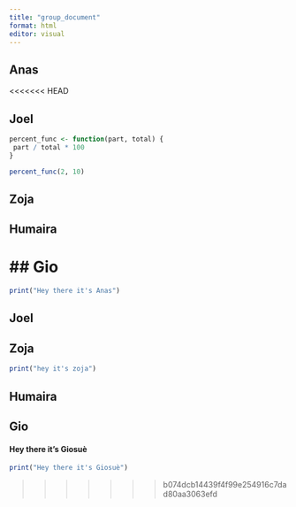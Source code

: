 ```yaml
---
title: "group_document"
format: html
editor: visual
---
```


## Anas
<<<<<<< HEAD

## Joel

```r
percent_func <- function(part, total) {
 part / total * 100
}

percent_func(2, 10)

```

## Zoja

## Humaira

## Gio
=======

```r
print("Hey there it's Anas")
```

## Joel

## Zoja

```r
print("hey it's zoja")
```

## Humaira

## Gio

#### Hey there it's Giosuè

```r
print("Hey there it's Giosuè")
```
>>>>>>> b074dcb14439f4f99e254916c7dad80aa3063efd
